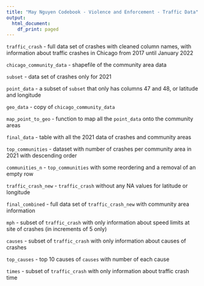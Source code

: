 ---
title: "May Nguyen Codebook - Violence and Enforcement - Traffic Data"
output:
  html_document:
    df_print: paged
---

`traffic_crash` - full data set of crashes with cleaned column names, with information about traffic crashes in Chicago from 2017 until January 2022


`chicago_community_data` - shapefile of the community area data


`subset` - data set of crashes only for 2021


`point_data` - a subset of `subset` that only has columns 47 and 48, or latitude and longitude


`geo_data` - copy of `chicago_community_data`


`map_point_to_geo` - function to map all the `point_data` onto the community areas


`final_data` - table with all the 2021 data of crashes and community areas


`top_communities` - dataset with number of crashes per community area in 2021 with descending order


`communities_n` - `top_communities` with some reordering and a removal of an empty row


`traffic_crash_new` - `traffic_crash` without any NA values for latitude or longitude


`final_combined` - full data set of `traffic_crash_new` with community area information


`mph` - subset of `traffic_crash` with only information about speed limits at site of crashes (in increments of 5 only)


`causes` - subset of `traffic_crash` with only information about causes of crashes


`top_causes` - top 10 causes of `causes` with number of each cause


`times` - subset of `traffic_crash` with only information about traffic crash time
